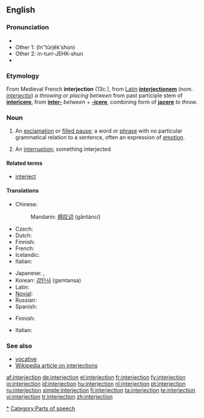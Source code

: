 {{wikipedia}}
==English==

===Pronunciation===
* {{IPA|/ˌɪn.tɝ.ˈʤɛk.ʃn̩/}}
*Other 1: (ĭnʺtûrjĕkʹshu̇n)
*Other 2: in-turr-JEHK-shun
* {{audio|en-us-interjection.ogg|Audio (US)}}

===Etymology===
From Medieval French '''interjection''' (13c.), from [[w:Latin|Latin]] '''[[interjectionem]]''' (nom. ''[[interjectio]]'') ''a throwing or placing between'' from past participle stem of '''[[intericere]]''', from '''[[inter-]]''' ''between'' + '''[[-icere]]''', combining form of '''[[jacere]]''' ''to throw''.

===Noun===
{{en-noun}}

# {{grammar}} An [[exclamation]] or [[filled pause]]; a word or [[phrase]] with no particular grammatical relation to a sentence, often an expression of [[emotion]].
#  An [[interruption]]; something interjected

====Related terms====
*[[interject]]

====Translations====
{{trans-top|an exclamation or filled pause in grammar}}
* Chinese: 
*: Mandarin: [[感叹词]] (gǎntàncí)
* Czech: {{t-|cs|citoslovce|n}}
* Dutch: {{t-|de|tussenwerpsel|n}}
* Finnish: {{t+|fi|huudahdussana}}
* French: {{t+|fr|interjection|f}}
* Icelandic: {{t|is|upphrópun|f}}
* Italian: {{t|it|interiezione|f}}
{{trans-mid}}
* Japanese: {{t-|ja|感嘆詞|tr=kantanshi|sc=Jpan}}, {{t-|ja|間投詞|tr=kantōshi|sc=Jpan}}
* Korean: [[감탄사]] (gamtansa)
* Latin: {{t|la|interiectio|f}}
* [[Novial]]: {{tø|nov|interjektione|xs=Novial}}
* Russian: {{t+|ru|междометие|n|tr=meždométije|sc=Cyrl}}
* Spanish: {{t+|es|interjección}}
{{trans-bottom}}

{{trans-top|an interruption}}
* Finnish: {{t+|fi|huudahdus}}
{{trans-mid}}
*Italian: {{t|it|intervento|m}}
{{trans-bottom}}

===See also===
*[[vocative]]
*[[w:Interjection|Wikipedia article on interjections]]

[[Category:Interjections|*]]
[[Category:Parts of speech]]

[[af:interjection]]
[[de:interjection]]
[[el:interjection]]
[[fr:interjection]]
[[fy:interjection]]
[[io:interjection]]
[[id:interjection]]
[[hu:interjection]]
[[nl:interjection]]
[[pt:interjection]]
[[ru:interjection]]
[[simple:interjection]]
[[fi:interjection]]
[[ta:interjection]]
[[te:interjection]]
[[vi:interjection]]
[[tr:interjection]]
[[zh:interjection]]